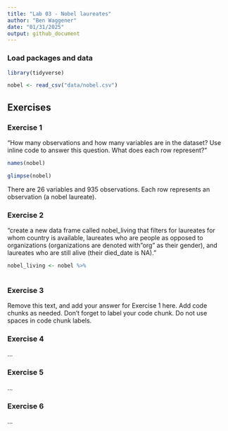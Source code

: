 ```yaml
---
title: "Lab 03 - Nobel laureates"
author: "Ben Waggener"
date: "01/31/2025"
output: github_document
---
```


### Load packages and data

```r
library(tidyverse) 
```

```r
nobel <- read_csv("data/nobel.csv")
```

## Exercises

### Exercise 1

"How many observations and how many variables are in the dataset? Use inline code to answer this question. What does each row represent?"

```r
names(nobel)
```

```r
glimpse(nobel)

```


There are 26 variables and 935 observations. Each row represents an observation (a nobel laureate).



### Exercise 2

"create a new data frame called nobel_living that filters for laureates for whom country is available, laureates who are people as opposed to organizations (organizations are denoted with "org" as their gender), and laureates who are still alive (their died_date is NA)."

``` r

nobel_living <- nobel %>%
  

```

### Exercise 3

Remove this text, and add your answer for Exercise 1 here.
Add code chunks as needed.
Don't forget to label your code chunk.
Do not use spaces in code chunk labels.

### Exercise 4

...

### Exercise 5

...

### Exercise 6

...
